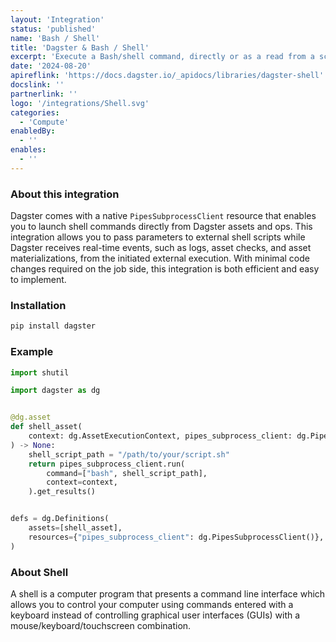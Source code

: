 ```yaml
---
layout: 'Integration'
status: 'published'
name: 'Bash / Shell'
title: 'Dagster & Bash / Shell'
excerpt: 'Execute a Bash/shell command, directly or as a read from a script file.'
date: '2024-08-20'
apireflink: 'https://docs.dagster.io/_apidocs/libraries/dagster-shell'
docslink: ''
partnerlink: ''
logo: '/integrations/Shell.svg'
categories:
  - 'Compute'
enabledBy:
  - ''
enables:
  - ''
---
```


### About this integration

Dagster comes with a native `PipesSubprocessClient` resource that enables you to launch shell commands directly from Dagster assets and ops. This integration allows you to pass parameters to external shell scripts while Dagster receives real-time events, such as logs, asset checks, and asset materializations, from the initiated external execution. With minimal code changes required on the job side, this integration is both efficient and easy to implement.

### Installation

```bash
pip install dagster
```

### Example

```python
import shutil

import dagster as dg


@dg.asset
def shell_asset(
    context: dg.AssetExecutionContext, pipes_subprocess_client: dg.PipesSubprocessClient
) -> None:
    shell_script_path = "/path/to/your/script.sh"
    return pipes_subprocess_client.run(
        command=["bash", shell_script_path],
        context=context,
    ).get_results()


defs = dg.Definitions(
    assets=[shell_asset],
    resources={"pipes_subprocess_client": dg.PipesSubprocessClient()},
)
```

### About Shell

A shell is a computer program that presents a command line interface which allows you to control your computer using commands entered with a keyboard instead of controlling graphical user interfaces (GUIs) with a mouse/keyboard/touchscreen combination.
